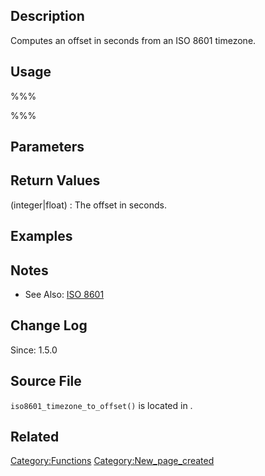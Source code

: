 == Description ==
Computes an offset in seconds from an ISO 8601 timezone.

== Usage ==
%%%<?php iso8601_timezone_to_offset( $timezone ) ?>%%%

== Parameters ==
{{Parameter|$timezone|string|Either 'Z' for 0 offset or 'Â±hhmm'.}}

== Return Values ==
; (integer&#124;float) : The offset in seconds.

== Examples ==
<!-- Need creative examples. Feel free to link to external examples. -->

== Notes ==
* See Also: [http://en.wikipedia.org/wiki/ISO_8601 ISO 8601]

== Change Log ==
Since: 1.5.0

== Source File ==
<tt>iso8601_timezone_to_offset()</tt> is located in {{Trac|wp-includes/formatting.php}}.

== Related ==
<!--
    To Do:
    Need to find related functions.
    Need to create groups of functions and create templates to add them to a page quickly.
    Some functions may be related to many groups of functions.
-->

{{Tag Footer}}

[[Category:Functions]]
[[Category:New_page_created]]